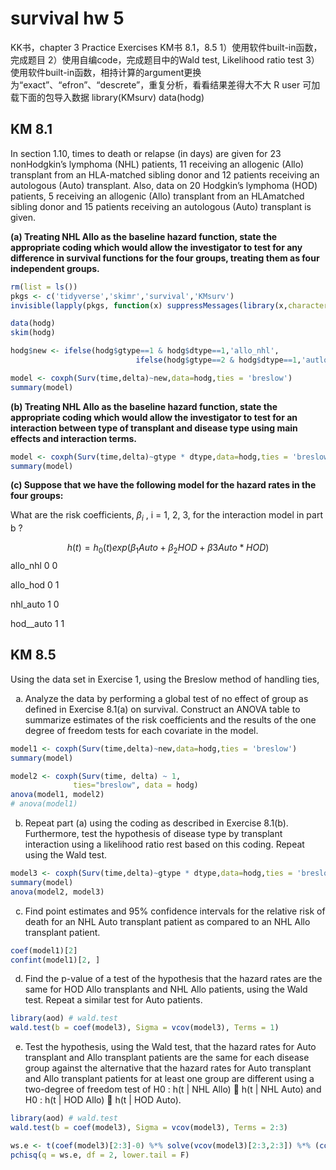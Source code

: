 # survival hw 5 {.unnumbered}

KK书，chapter 3 Practice Exercises KM书 8.1，8.5 1）使用软件built-in函数，完成题目 2）使用自编code，完成题目中的Wald test, Likelihood ratio test 3）使用软件built-in函数，相持计算的argument更换为“exact”、“efron”、“descrete”，重复分析，看看结果差得大不大 R user 可加载下面的包导入数据 library(KMsurv) data(hodg)

## KM 8.1

In section 1.10, times to death or relapse (in days) are given for 23 nonHodgkin’s lymphoma (NHL) patients, 11 receiving an allogenic (Allo) transplant from an HLA-matched sibling donor and 12 patients receiving an autologous (Auto) transplant. Also, data on 20 Hodgkin’s lymphoma (HOD) patients, 5 receiving an allogenic (Allo) transplant from an HLAmatched sibling donor and 15 patients receiving an autologous (Auto) transplant is given.

**(a) Treating NHL Allo as the baseline hazard function, state the appropriate coding which would allow the investigator to test for any difference in survival functions for the four groups, treating them as four independent groups.**

```r
rm(list = ls())
pkgs <- c('tidyverse','skimr','survival','KMsurv')
invisible(lapply(pkgs, function(x) suppressMessages(library(x,character.only = TRUE)) ))

data(hodg)
skim(hodg)

hodg$new <- ifelse(hodg$gtype==1 & hodg$dtype==1,'allo_nhl',
                            ifelse(hodg$gtype==2 & hodg$dtype==1,'autlo_nhl',ifelse(hodg$gtype==1 & hodg$dtype==2,'allo_hod','auto_hod'))) %>% factor() %>% relevel(.,ref = "allo_nhl")

model <- coxph(Surv(time,delta)~new,data=hodg,ties = 'breslow')
summary(model)
```

**(b) Treating NHL Allo as the baseline hazard function, state the appropriate coding which would allow the investigator to test for an interaction between type of transplant and disease type using main effects and interaction terms.**

```r
model <- coxph(Surv(time,delta)~gtype * dtype,data=hodg,ties = 'breslow')
summary(model)

```

**(c) Suppose that we have the following model for the hazard rates in the four groups:**

```{=tex}
\begin{align}
h(t|NHL Allo) &= h_0(t) \\
h(t|HOD Allo) &= h_0(t)exp(2) \\
h(t|NHL Auto) &= h_0(t)exp(1.5) \\
h(t|HOD Auto) &= h_0(t)exp(0.5) \\
\end{align}
```
What are the risk coefficients, $\beta_i$ , i = 1, 2, 3, for the interaction model in part b ?

$$
h(t)=h_0(t)exp(\beta_1Auto + \beta_2 HOD + \beta3 Auto*HOD)
$$ allo_nhl 0 0

allo_hod 0 1

nhl_auto 1 0

hod\_\_auto 1 1

```{=tex}
\begin{align}
\beta_1 & = 1.5 \\
\beta_2 &= 2 \\
\beta_1 + beta_2 +\beta_3 &= 0.5 \\
\beta_3 &= 0.5-1.5-2 =-3
\end{align}
```
## KM 8.5

Using the data set in Exercise 1, using the Breslow method of handling ties,

(a) Analyze the data by performing a global test of no effect of group as defined in Exercise 8.1(a) on survival. Construct an ANOVA table to summarize estimates of the risk coefficients and the results of the one degree of freedom tests for each covariate in the model.

```r
model1 <- coxph(Surv(time,delta)~new,data=hodg,ties = 'breslow')
summary(model)

model2 <- coxph(Surv(time, delta) ~ 1, 
              ties="breslow", data = hodg)
anova(model1, model2)
# anova(model1)

```

(b) Repeat part (a) using the coding as described in Exercise 8.1(b). Furthermore, test the hypothesis of disease type by transplant interaction using a likelihood ratio rest based on this coding. Repeat using the Wald test.

```r
model3 <- coxph(Surv(time,delta)~gtype * dtype,data=hodg,ties = 'breslow')
summary(model)
anova(model2, model3)

```

(c) Find point estimates and 95% confidence intervals for the relative risk of death for an NHL Auto transplant patient as compared to an NHL Allo transplant patient.

```r
coef(model1)[2]
confint(model1)[2, ]

```

(d) Find the p-value of a test of the hypothesis that the hazard rates are the same for HOD Allo transplants and NHL Allo patients, using the Wald test. Repeat a similar test for Auto patients.

```r
library(aod) # wald.test
wald.test(b = coef(model3), Sigma = vcov(model3), Terms = 1)

```

(e) Test the hypothesis, using the Wald test, that the hazard rates for Auto transplant and Allo transplant patients are the same for each disease group against the alternative that the hazard rates for Auto transplant and Allo transplant patients for at least one group are different using a two-degree of freedom test of H0 : h(t \| NHL Allo)  h(t \| NHL Auto) and H0 : h(t \| HOD Allo)  h(t \| HOD Auto).

```r
library(aod) # wald.test
wald.test(b = coef(model3), Sigma = vcov(model3), Terms = 2:3)

ws.e <- t(coef(model3)[2:3]-0) %*% solve(vcov(model3)[2:3,2:3]) %*% (coef(model3)[2:3]-0)
pchisq(q = ws.e, df = 2, lower.tail = F)

```
